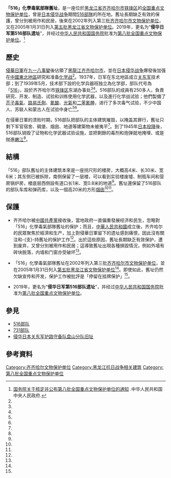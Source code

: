 {{文物保护单位
| 级别 = 全国
| Cat = 黑龙江全国重点文物保护单位
| 省区市 = 黑龙江省
| 图片 =
| 名称 = 侵华日军第516部队遗址
| 编号 = 8-0560
| 分类 = 近现代重要史迹及代表性建筑
| 时代 = 1938－1945年
| 所在 = {{CHN}}[[黑龙江省|黑龙江省]][[齐齐哈尔市|齐齐哈尔市]][[铁锋区|铁锋区]]
| 登录 = 2019年
}}
'''「516」化學毒氣部隊舊址'''，是一座位於[[黑龙江省|黑龙江省]][[齐齐哈尔市|齐齐哈尔市]][[铁锋区|铁锋区]]的[[全国重点文物保护单位|全国重点文物保护单位]]，曾是[[日本侵华战争|日本侵华战争]]期間[[516部隊|516部隊]]的所在地。舊址長期缺乏有效的保護，曾分別被用作{{link-en|玻璃生產|Glass production|玻璃工厂}}和民居，後來在2002年列入第三批[[齐齐哈尔市文物保护单位|齐齐哈尔市文物保护单位]]，又在2005年1月31日列入[[第五批黑龙江省文物保护单位|第五批黑龙江省文物保护单位]]。2019年，更名为“'''侵华日军第516部队遗址'''”，并经过[[中华人民共和国国务院|中华人民共和国国务院]]批准为[[第八批全国重点文物保护单位|第八批全国重点文物保护单位]]。<ref>[http://www.gov.cn/zhengce/content/2019-10/16/content_5440577.htm 国务院关于核定并公布第八批全国重点文物保护单位的通知] {{Wayback|url=http://www.gov.cn/zhengce/content/2019-10/16/content_5440577.htm |date=20191016134146 }}.中华人民共和国中央人民政府.</ref>

== 歷史 ==
[[侵華日軍|侵華日軍]]在[[九一八事變|九一八事變]]後佔領了[[黑龍江|黑龍江]][[齐齐哈尔市|齐齐哈尔市]]，並在[[日本侵华战争|日本侵华战争]]爆發後加强在[[中國東北地區|中國東北地區]]研究和准备[[化学战|化学战]]<ref name="张根祥"/>。1937年，日军在东北地區成立[[关东军|关东军]]技术部；到了1939年5月，技术部下設的化学兵器班独立為化学部，部队代号為「[[516部队|516]]」，設於齐齐哈尔市[[铁锋区|铁锋区]]东湖办事处<ref name="张根祥"/><ref name="黑龙江新闻网"/>。516部队的成員有250多人，負責研究、开发、制造、试验和训练使用化学武器，以及進行化学战试验；他們製備了[[芥子毒氣|芥子毒氣]]、[[路易氏劑|路易氏劑]]、[[氰酸|氰酸]]、[[光氣|光氣]]和[[二苯氰胂|二苯氰胂]]，进行了多次毒气试验，不少中国人、苏联人和蒙古人在试验中身亡<ref name="张根祥"/><ref name="黑龙江新闻网"/>。

在侵華日軍的溃败时期，516部队把部队的主体建筑摧毀，以掩盖其罪行，舊址只剩下军官宿舍、碉堡、烟囱、地道等建築物未被夷平<ref name="理论观察"/>。到了1945年[[日本投降|日本投降]]後，516部队销毁了证物和化学武器试验设施，並把剩餘的毒剂和炮弹就地掩埋、或是抛進[[嫩江|嫩江]]<ref name="张根祥"/>。

== 結構 ==
「516」部队舊址的主体建筑本來是一座拐尺形的楼房，大概高4米、长30米、宽6米；其东侧已被拆除，南侧保留了一层楼，可以看到实验楼废墟、制瓶车间和营房锅炉房，楼底层西侧設有道口长1米、宽0.8米的地道<ref name="黑龙江新闻网"/>。舊址還保留了516部队的部队车库和弹药库，以及一個高20米的方形[[烟囱|烟囱]]<ref name="黑龙江新闻网"/><ref name="理论观察"/>。

== 保護 ==
*齐齐哈尔被[[中國共產黨|中國共產黨]]接收後，當地政府一直偏重發展经济和民生，忽略對「516」化學毒氣部隊舊址的保护；而且，[[中華人民共和國|中華人民共和國]]成立後，齐齐哈尔的民眾聚焦於經濟和生产，加上對侵華日軍留下的遗址感到痛恨，因此沒有關注和-{支}-持舊址的保护工作<ref name="理论观察"/>。出於這些原因，舊址長期缺乏有效保护，遭到废弃，又曾分別被用作{{link-en|玻璃生產|Glass production|玻璃工厂}}和民居；這導致舊址出現各種損毀情況，例如外墙有砖块脱落，内墙和门窗亦受破坏<ref name="理论观察"/>。

*「516」化學毒氣部隊舊址在2002年列入第三批[[齐齐哈尔市文物保护单位|齐齐哈尔市文物保护单位]]，並在2005年1月31日列入[[第五批黑龙江省文物保护单位|第五批黑龙江省文物保护单位]]<ref name="黑龙江新闻网"/>。即使如此，舊址仍然欠缺宣传和开发，保护工作被批評是「停留在挂牌保护」<ref name="理论观察"/>。

*2019年，更名为“'''侵华日军第516部队遗址'''”，并经过[[中华人民共和国国务院|中华人民共和国国务院]]批准为[[第八批全国重点文物保护单位|第八批全国重点文物保护单位]]。

== 參見 ==
*[[516部队|516部队]]
*[[731部队|731部队]]
*[[侵华日本关东军护路守备队盘山分队旧址|侵华日本关东军护路守备队盘山分队旧址]]

== 參考資料 ==
{{reflist|2|refs=
<ref name="黑龙江新闻网">{{cite news |author1=吴步璇 (编) |title=日军“516”部队遗址 |url=http://www.krzzjn.com/html/26450.html |accessdate=2016-09-30 |agency=黑龙江新闻网 |date=2016-02-03 |archiveurl=https://archive.is/20160930160203/http://www.krzzjn.com/html/26450.html |archivedate=2016-09-30 |deadurl=no }}</ref>
<ref name="张根祥">{{cite journal |author1=张根祥 |title=【抗战纪事】日本关东军化学毒气部队的罪恶 |journal=内蒙古方志 |year=2015 |url=http://www.nmqq.gov.cn/nianjiankanwu/ShowArticle.asp?ArticleID=20851 |accessdate=2016-09-30 |archiveurl=https://archive.is/20160930160449/http://www.nmqq.gov.cn/nianjiankanwu/ShowArticle.asp?ArticleID=20851 |archivedate=2016-09-30 |deadurl=no }}</ref>
<ref name="理论观察">{{cite journal|author1=关庆凡|author2=崔建伟|author3=姜彬|title=“516”化学毒气部队遗址的保护利用研究|journal=理论观察|issue=9|year=2014}}</ref>
}}
{{日本化學武器}}
[[Category:齐齐哈尔文物保护单位|Category:齐齐哈尔文物保护单位]]
[[Category:黑龙江抗日战争相关建筑|Category:黑龙江抗日战争相关建筑]]
[[Category:第八批全国重点文物保护单位|Category:第八批全国重点文物保护单位]]